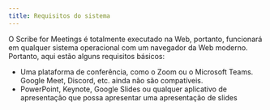 ```yaml
---
title: Requisitos do sistema
---
```



O Scribe for Meetings é totalmente executado na Web, portanto, funcionará em qualquer sistema operacional com um navegador da Web moderno. Portanto, aqui estão alguns requisitos básicos:
* Uma plataforma de conferência, como o Zoom ou o Microsoft Teams. Google Meet, Discord, etc. ainda não são compatíveis.
* PowerPoint, Keynote, Google Slides ou qualquer aplicativo de apresentação que possa apresentar uma apresentação de slides

